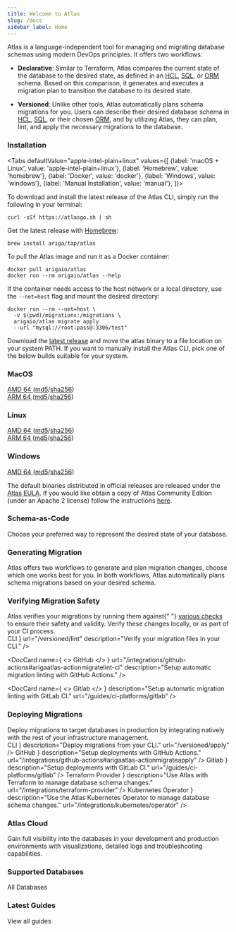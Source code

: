 ```yaml
---
title: Welcome to Atlas
slug: /docs
sidebar_label: Home
---
```




<Layout>

Atlas is a language-independent tool for managing and migrating database schemas using modern DevOps principles. It offers two workflows:

- **Declarative**: Similar to Terraform, Atlas compares the current state of the database to the desired state, as defined in an [HCL](/atlas-schema/hcl), [SQL](/atlas-schema/sql), or [ORM](/atlas-schema/external) schema. Based on this comparison, it generates and executes a migration plan to transition the database to its desired state.

- **Versioned**: Unlike other tools, Atlas automatically plans schema migrations for you. Users can describe their desired database schema in [HCL](/atlas-schema/hcl), [SQL](/atlas-schema/sql), or their chosen [ORM](/atlas-schema/external), and by utilizing Atlas, they can plan, lint, and apply the necessary migrations to the database.

<QuickStart />

### Installation <div className="order-3 justify-self-end col-end-3 lg:col-end-12"/>

<Tabs
    defaultValue="apple-intel-plain+linux"
    values={[
        {label: 'macOS + Linux', value: 'apple-intel-plain+linux'},
        {label: 'Homebrew', value: 'homebrew'},
        {label: 'Docker', value: 'docker'},
        {label: 'Windows', value: 'windows'},
        {label: 'Manual Installation', value: 'manual'},
    ]}>

<TabItem value="apple-intel-plain+linux">

To download and install the latest release of the Atlas CLI, simply run the following in your terminal:

```shell
curl -sSf https://atlasgo.sh | sh
```

</TabItem>
<TabItem value="homebrew">

Get the latest release with [Homebrew](https://brew.sh/):

```shell
brew install ariga/tap/atlas
```

</TabItem>
<TabItem value="docker">

To pull the Atlas image and run it as a Docker container:

```shell
docker pull arigaio/atlas
docker run --rm arigaio/atlas --help
```

If the container needs access to the host network or a local directory, use the `--net=host` flag and mount the desired directory:

```shell
docker run --rm --net=host \
  -v $(pwd)/migrations:/migrations \
  arigaio/atlas migrate apply
  --url "mysql://root:pass@:3306/test"
```

</TabItem>
<TabItem value="windows">
Download the <a href="https://release.ariga.io/atlas/atlas-windows-amd64-latest.exe">latest release</a> and move the atlas binary to a file location on your system PATH.

</TabItem>
<TabItem value="manual">
If you want to manually install the Atlas CLI, pick one of the below builds suitable for your system.

<div className="grid grid-cols-1 lg:grid-cols-3 auto-cols-fr gap-4 mt-4">
<div className="flex flex-col gap-4">
<h3>MacOS</h3>
<Card >
    <div className="flex gap-4 items-center">
        <Icon icon="download.svg" />
        <span className="!text-darkBlue">
        <a href="https://release.ariga.io/atlas/atlas-darwin-amd64-latest" className="!font-mono">AMD 64 </a>
        (<a href="https://release.ariga.io/atlas/atlas-darwin-amd64-latest.md5" className="!font-mono">md5</a>/<a href="https://release.ariga.io/atlas/atlas-darwin-amd64-latest.sha256" className="!font-mono">sha256</a>)
        </span>
    </div>
</Card>
<Card >
    <div className="flex gap-4 items-center">
        <Icon icon="download.svg" />
        <span className="!text-darkBlue">
        <a href="https://release.ariga.io/atlas/atlas-darwin-arm64-latest" className="!font-mono">ARM 64 </a>
        (<a href="https://release.ariga.io/atlas/atlas-darwin-arm64-latest.md5" className="!font-mono">md5</a>/<a href="https://release.ariga.io/atlas/atlas-darwin-arm64-latest.sha256" className="!font-mono">sha256</a>)
        </span>
    </div>
</Card>
</div>
<div className="flex flex-col gap-4">
<h3>Linux</h3>
<Card>
  <div className="flex gap-4 items-center">
    <Icon icon="download.svg" />
        <span className="!text-darkBlue !font-mono">
          <a href="https://release.ariga.io/atlas/atlas-linux-amd64-latest" className="!font-mono">AMD 64 </a>
          (<a href="https://release.ariga.io/atlas/atlas-linux-amd64-latest.md5" className="!font-mono">md5</a>/<a href="https://release.ariga.io/atlas/atlas-linux-amd64-latest.sha256" className="!font-mono">sha256</a>)
        </span>
  </div>
</Card>
<Card >
    <div className="flex gap-4 items-center">
        <Icon icon="download.svg" />
        <span className="!text-darkBlue !font-mono">
          <a href="https://release.ariga.io/atlas/atlas-linux-arm64-latest" className="!font-mono">ARM 64 </a>
          (<a href="https://release.ariga.io/atlas/atlas-linux-arm64-latest.md5" className="!font-mono">md5</a>/<a href="https://release.ariga.io/atlas/atlas-linux-arm64-latest.sha256" className="!font-mono">sha256</a>)
        </span>
    </div>
</Card>
</div>

<div className="flex flex-col gap-4">
<h3>Windows</h3>

<Card >
    <div className="flex gap-4 items-center">
        <Icon icon="download.svg" />
          <span className="!text-darkBlue !font-mono">
            <a href="https://release.ariga.io/atlas/atlas-windows-amd64-latest.exe" className="!font-mono">AMD 64 </a>
            (<a href="https://release.ariga.io/atlas/atlas-windows-amd64-latest.exe.md5" className="!font-mono">md5</a>/<a href="https://release.ariga.io/atlas/atlas-windows-amd64-latest.exe.sha256" className="!font-mono">sha256</a>)
          </span>
    </div>
</Card>
</div>
</div>

</TabItem>
</Tabs>

The default binaries distributed in official releases are released under the [Atlas EULA](https://ariga.io/legal/atlas/eula). If you would like obtain a copy of Atlas Community Edition (under an Apache 2 license) follow the instructions [here](/community-edition).

### Schema-as-Code

<span>Choose your preferred way to represent the desired state of your database.</span>

<div className="grid gap-6 grid-cols-1 lg:grid-cols-3 auto-cols-fr lg:auto-rows-fr mb-12 mt-6">
  <DocCard
    name="SQL"
    icon="docs-sql.svg"
    description="Describe your database schema with native SQL."
    url="/atlas-schema/sql"
  />
  <DocCard
    name="Atlas HCL"
    description="The HCL-based language allows developers to describe database schemas in a declarative manner."
    icon="docs-hcl.svg"
    url="/atlas-schema/hcl"
  />
  <DocCard
    name="ORM"
    description="Represent your database with your ORM."
    icon="docs-orm.svg"
    url="/atlas-schema/external"
  />
</div>

### Generating Migration

<span>
  Atlas offers two workflows to generate and plan migration changes, choose which one works best for
  you. In both workflows, Atlas automatically plans schema migrations based on your desired schema.
</span>

<div className="grid gap-6 grid-cols-1 lg:grid-cols-2 auto-cols-fr lg:auto-rows-fr mb-12 mt-6">
  <DocCard
    name="Declarative Migrations"
    description="Set up a Terraform-like workflow where each migration is calculated as the diff between your desired state and the current state of the database. "
    icon="migration-declarative.svg"
    url="/declarative/apply"
  />
  <DocCard
    name="Versioned Migration"
    description="Set up a migration directory for your project, creating a version-controlled source of truth of your database schema."
    icon="migration-versioned.svg"
    url="/versioned/intro"
  />
</div>

### Verifying Migration Safety

<span>
  Atlas verifies your migrations by running them against{" "}
  <a href="/lint/analyzers">various checks</a> to ensure their safety and validity. Verify these
  changes locally, or as part of your CI process.
</span>

<div className="grid gap-6 grid-cols-1 lg:grid-cols-3 auto-cols-fr lg:auto-rows-fr mb-12 mt-6">
  <DocCard
    name={
      <>
        <Icon icon="sql-icon.svg" className="mr-2" /> CLI
      </>
    }
    url="/versioned/lint"
    description="Verify your migration files in your CLI."
/>

<DocCard
  name={
    <>
      <Icon icon="github-icon.svg" className="mr-2" /> GitHub
    </>
  }
  url="/integrations/github-actions#arigaatlas-actionmigratelint-ci"
  description="Setup automatic migration linting with GitHub Actions."
/>

<DocCard
  name={
    <>
      <Icon icon="gitlab-icon.svg" className="mr-2" /> Gitlab
    </>
  }
  description="Setup automatic migration linting with GitLab CI."
  url="/guides/ci-platforms/gitlab"
/>
</div>

### Deploying Migrations

<span>
  Deploy migrations to target databases in production by integrating natively with the rest of your
  infrastructure management.
</span>

<div className="grid gap-6 grid-cols-1 lg:grid-cols-3 auto-cols-fr auto-rows-fr items-stretch mb-12 mt-6">
  <DocCard
    name={
      <>
        <Icon icon={"sql-icon.svg"} className="mr-2" /> CLI
      </>
    }
    description="Deploy migrations from your CLI."
    url="/versioned/apply"
  />
  <DocCard
    name={
      <>
        <Icon icon={"github-icon.svg"} className="mr-2" /> GitHub
      </>
    }
    description="Setup deployments with GitHub Actions."
    url="/integrations/github-actions#arigaatlas-actionmigrateapply"
  />
  <DocCard
    name={
      <>
        <Icon icon={"gitlab-icon.svg"} className="mr-2" /> Gitlab
      </>
    }
    description="Setup deployments with GitLab CI."
    url="/guides/ci-platforms/gitlab"
  />
  <DocCard
    name={
      <>
        <Icon icon={"terraform-icon.svg"} className="mr-2" /> Terraform Provider
      </>
    }
    description="Use Atlas with Terraform to manage database schema changes."
    url="/integrations/terraform-provider"
  />
  <DocCard
    name={
      <>
        <Icon icon={"kubernetes-icon.svg"} className="mr-2" /> Kubernetes Operator
      </>
    }
    description="Use the Atlas Kubernetes Operator to manage database schema changes."
    url="/integrations/kubernetes/operator"
  />
</div>

### Atlas Cloud

<span>
  Gain full visibility into the databases in your development and production environments with
  visualizations, detailed logs and troubleshooting capabilities.
</span>

<div className="grid gap-6 grid-cols-1 lg:grid-cols-3 auto-cols-fr lg:auto-rows-fr mb-12 mt-6">
  <DocCard
    name="Getting Started"
    icon="atlas-cloud.svg"
    description="Push your database schema to the Cloud to maintain a single source of truth for database schemas with auto-generated documentation."
    url="/cloud/getting-started"
  />
  <DocCard
    name="Setup CI"
    description="Simulate and analyze changes to catch destructive changes, backward-incompatibility issues, accidental table locks, and constraint violations way before they reach production."
    icon="setup-ci-icon.svg"
    url="/cloud/setup-ci"
  />
  <DocCard
    name="Deployments"
    description="Gain full visibility into the database schema in your production environments with detailed logs and troubleshooting capabilities."
    icon="deployments-icon.svg"
    url="/cloud/deployment"
  />
</div>

<div className="flex justify-between gap-2 items-center">
  <h3 className="!mb-0">Supported Databases</h3>
  <DocLink className="order-3 justify-self-end col-end-3 lg:col-end-12" url="/guides">
    All Databases
  </DocLink>
</div>

<div className="grid grid-cols-3 xl:grid-cols-7 auto-cols-fr auto-rows-fr gap-2 mb-16 xl:mb-12 mt-10">
  <DBCard name="PostgreSQL" icon="postgresql.svg" />
  <DBCard name="MySQL" icon="mysql.svg" />
  <DBCard name="SQLite" icon="sqlite.svg" />
  <DBCard name="MariaDB" icon="mariadb.svg" />
  <DBCard name="SQL Server" icon="sql-server.svg" url="/guides/mssql" />
  <DBCard name="ClickHouse" icon="clickhouse.svg" url="/guides/clickhouse" />
  <DBCard name="Redshift" icon="redshift.svg" isDark={true} url="/guides/redshift">
    <Icon icon="comming-soon-icon.svg" />
  </DBCard>
</div>

<div className="flex justify-between gap-2 items-center">
  <h3 className="!mb-0">Latest Guides</h3>
  <DocLink className="order-3 justify-self-end col-end-3 lg:col-end-12" url="/guides">
    View all guides
  </DocLink>
</div>

<div className="grid grid-cols-1 lg:grid-cols-3 auto-cols-fr auto-rows-fr gap-2 mt-6">
  <GuideCard
    name="Modern Database CI/CD"
    description="Learn about Atlas's modern approach to Database CI/CD"
    url="/guides/modern-database-ci-cd"
  />
  <GuideCard
    name="Migration for SQLAlchemy"
    description="Automatic migration planning for SQLAlchemy applications"
    url="/guides/orms/sqlalchemy"
  />
  <GuideCard
    name="Working with secrets"
    description="Working with sensitive info like database passwords"
    url="/guides/deploying/secrets"
  />
</div>

</Layout>
